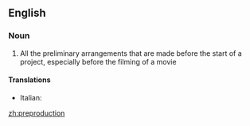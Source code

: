 ==English==

===Noun===
{{en-noun|-}}

# All the preliminary arrangements that are made before the start of a project, especially before the filming of a movie

====Translations====
{{trans-top}}
* Italian: {{t-|it|preproduzione|f}}
{{trans-mid}}

{{trans-bottom}}

[[zh:preproduction]]